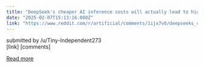 ```yaml
---
title: "DeepSeek's cheaper AI inference costs will actually lead to higher total spending, says Amazon CEO"
date: "2025-02-07T15:13:16.000Z"
link: "https://www.reddit.com/r/artificial/comments/1ijx7v0/deepseeks_cheaper_ai_inference_costs_will/"
---
```


submitted by    /u/Tiny-Independent273  
 [link]   [comments]

[Read more](https://www.reddit.com/r/artificial/comments/1ijx7v0/deepseeks_cheaper_ai_inference_costs_will/)
